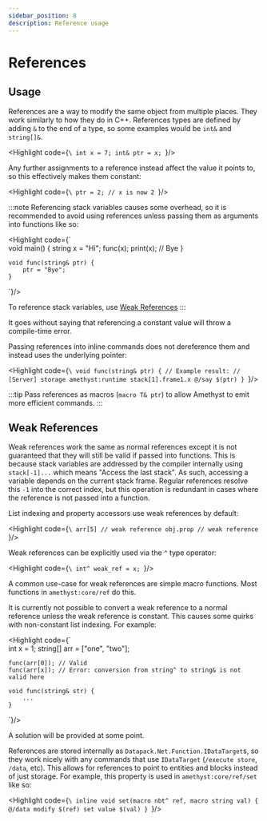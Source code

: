 ```yaml
---
sidebar_position: 8
description: Reference usage
---
```



# References

## Usage

References are a way to modify the same object from multiple places. They work similarly to how they do in C++. References types are defined by adding `&` to the end of a type, so some examples would be `int&` and `string[]&`.

<Highlight code={`\
    int x = 7;
    int& ptr = x;
`}/>

Any further assignments to a reference instead affect the value it points to, so this effectively makes them constant:

<Highlight code={`\
    ptr = 2; // x is now 2
`}/>

:::note
Referencing stack variables causes some overhead, so it is recommended to avoid using references unless passing them as arguments into functions like so:

<Highlight code={`\
    void main() {
        string x = "Hi";
        func(x);
        print(x); // Bye
    }

    void func(string& ptr) {
        ptr = "Bye";
    }
`}/>

To reference stack variables, use [Weak References](#weak-references)
:::

It goes without saying that referencing a constant value will throw a compile-time error.

Passing references into inline commands does not dereference them and instead uses the underlying pointer:

<Highlight code={`\
    void func(string& ptr) {
        // Example result:
        // [Server] storage amethyst:runtime stack[1].frame1.x
        @/say $(ptr)
    }
`}/>

:::tip
Pass references as macros (`macro T& ptr`) to allow Amethyst to emit more efficient commands.
:::

## Weak References

Weak references work the same as normal references except it is not guaranteed that they will still be valid if passed into functions. This is because stack variables are addressed by the compiler internally using `stack[-1]...` which means "Access the last stack". As such, accessing a variable depends on the current stack frame. Regular references resolve this `-1` into the correct index, but this operation is redundant in cases where the reference is not passed into a function.

List indexing and property accessors use weak references by default:

<Highlight code={`\
    arr[5] // weak reference
    obj.prop // weak reference
`}/>

Weak references can be explicitly used via the `^` type operator:

<Highlight code={`\
    int^ weak_ref = x;
`}/>

A common use-case for weak references are simple macro functions. Most functions in `amethyst:core/ref` do this.

It is currently not possible to convert a weak reference to a normal reference unless the weak reference is constant. This causes some quirks with non-constant list indexing. For example:

<Highlight code={`\
    int x = 1;
    string[] arr = ["one", "two"];

    func(arr[0]); // Valid
    func(arr[x]); // Error: conversion from string^ to string& is not valid here

    void func(string& str) {
        ...
    }
`}/>

A solution will be provided at some point.

References are stored internally as `Datapack.Net.Function.IDataTarget`s, so they work nicely with any commands that use `IDataTarget` (`/execute store`, `/data`, etc). This allows for references to point to entities and blocks instead of just storage. For example, this property is used in `amethyst:core/ref/set` like so:

<Highlight code={`\
    inline void set(macro nbt^ ref, macro string val) {
        @/data modify $(ref) set value $(val)
    }
`}/>

